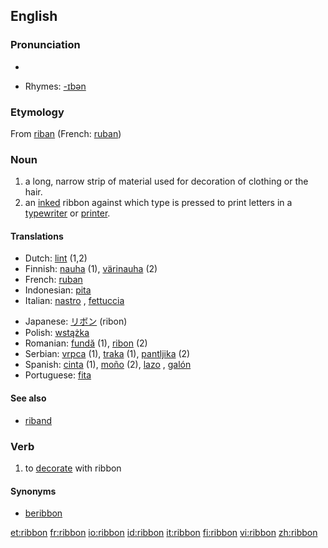 ==English==
{{wikipedia}}

===Pronunciation===
*{{audio|en-us-ribbon.ogg|Audio (US)}}

*Rhymes: [[Rhymes:English:-ɪbən|-ɪbən]]

===Etymology===
From {{OF.}} [[riban]] (French: [[ruban]])

===Noun===
{{en-noun}}

# a long, narrow strip of material used for decoration of clothing or the hair.
# an [[inked]] ribbon against which type is pressed to print letters in a [[typewriter]] or [[printer]].

====Translations====
{{top}}
*Dutch: [[lint]] {{n}} (1,2)
*Finnish: [[nauha]] (1), [[värinauha]] (2)
*French: [[ruban]] {{m}}
*Indonesian: [[pita]]
*Italian: [[nastro]] {{m}}, [[fettuccia]] {{f}}
{{mid}}
*Japanese: [[リボン]] (ribon)
*Polish: [[wstążka]] {{f}}
*Romanian: [[fundă]] {{f}} (1), [[ribon]] {{n}} (2)
*Serbian: [[vrpca]] {{f}} (1), [[traka]] {{f}} (1), [[pantljika]] {{f}} (2)
*Spanish: [[cinta]] {{f}} (1), [[moño]] {{m}} (2), [[lazo]] {{m}}, [[galón]] {{m}}
*Portuguese: [[fita]] {{f}}
{{bottom}}

====See also====
*[[riband]]

===Verb===
{{en-verb}}

# to [[decorate]] with ribbon

====Synonyms====
*[[beribbon]]

[[et:ribbon]]
[[fr:ribbon]]
[[io:ribbon]]
[[id:ribbon]]
[[it:ribbon]]
[[fi:ribbon]]
[[vi:ribbon]]
[[zh:ribbon]]
